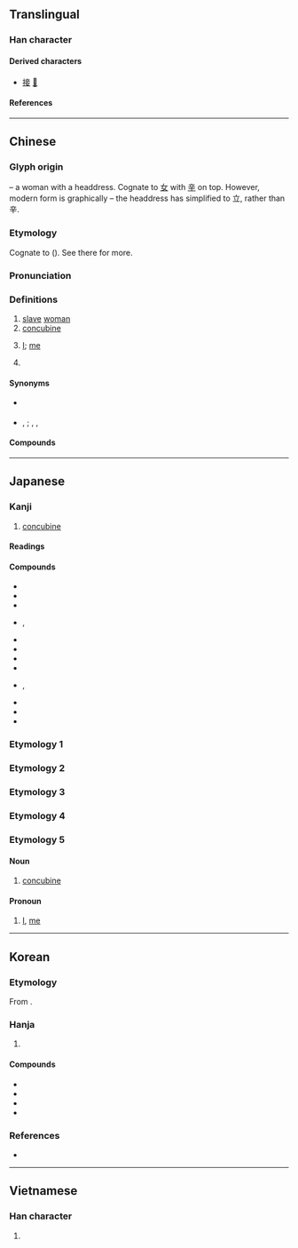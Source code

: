 {{character info}}
==Translingual==

===Han character===
{{Han char|rn=38|rad=女|as=05|sn=8|four=00404|canj=YTV|ids=⿱立女}}

====Derived characters====
* [[接]] [[𮀨]]

====References====
{{Han ref|kx=0257.390|dkj=06147|dj=0523.060|hdz=21040.080|uh=59BE}}

----

==Chinese==
{{zh-forms}}

===Glyph origin===
{{Han etym}}
{{liushu|p}} – a woman with a headdress. Cognate to [[女]] with [[辛]] on top. However, modern form is graphically {{Han compound|立|女}} – the headdress has simplified to 立, rather than 辛.

===Etymology===
Cognate to {{och-l|捷|victory; booty}} ({{zh-ref|Schuessler, 2007}}). See there for more.

===Pronunciation===
{{zh-pron
|m=qiè
|m-s=jie2/qie2
|c=cip3
|c-t=tiap2
|g=qiet6
|h=pfs=chhiap/chhiet;gd=qiab5
|j=qieh4
|mb=chiĕ
|md=chiék
|mn=chhiap
|mn-t=ciab4
|w=4qiq
|x=cie6
|mc=y
|oc=y
|cat=n,pron,pn
}}

===Definitions===
{{zh-hanzi}}

# [[slave]] [[woman]]
# [[concubine]]
# {{lb|zh|archaic|humble}} [[I]]; [[me]] {{gl|used by women to show [[modesty]]}}
# {{surname|zh}}

====Synonyms====
* {{sense|slave woman}} {{zh-l|女奴}}
* {{sense|concubine}} {{zh-l|姨太太}}, {{zh-l|小老婆}}; {{q|archaic}} {{zh-l|側室}}, {{zh-l|偏房}}, {{zh-l|姑娘}}

====Compounds====
{{zh-der|三妻四妾|三房四妾|下妾|侍妾|先妾|園妾|團扇妾|妻妾|妾婦|妾媵|妾身|妾身未明|姬妾|婢妾|媵妾|嬌妻美妾|嬖妾|宮妾|寵妾|小妾|愛妾|愛妾換馬|男妾|納妾|臣妾|蛟妾|賤妾|主妾|仙妾|僕妾|兒妾|內妾|副妾|女妾|妃妾|妓妾|妾人|妾侍|妾勢|妾妃|妾御|妾魚|姻妾|婢妾魚|嫡妾|嬪妾|孤妾|孽妾|室妾|庶妾|微妾|换妾|換妾|棄妾|榜妾|江妾|津妾|灶妾|班妾|班妾辭輦|畜妾|竈妾|童妾|箕帚妾|老妾|處妾|蠶妾|衾裯妾|讒妾|貧妾|貴妾|還妾|鄭家婢妾|長妾|陪妾|陵園妾|隸妾|隸臣妾|雨師妾|驕妾|鬻妾|鬼妾|麗妾}}

{{zh-cat|People|Female|Slavery}}

----

==Japanese==

===Kanji===
{{ja-kanji|grade=|rs=女05}}

# [[concubine]]

====Readings====
{{ja-readings
|goon=しょう<せふ
|kanon=しょう<せふ
|kun=めかけ-, わらわ-
}}

====Compounds====
{{der-top|Compounds}}
* {{ja-r|妾狂い|めかけぐるい}}
* {{ja-r|妾出|しょうしゅつ}}
* {{ja-r|妾宅|しょうたく}}
* {{ja-r|妾腹|しょうふく}}, {{ja-r|妾腹|めかけばら}}
* {{ja-r|世間妾形気|せけんてかけかたぎ}}
* {{ja-r|愛妾|あいしょう}}
* {{ja-r|妻妾|さいしょう}}
* {{ja-r|侍妾|じしょう}}
* {{ja-r|男妾|だんしょう}}, {{ja-r|男妾|おとこめかけ}}
* {{ja-r|蓄妾|ちくしょう}}
* {{ja-r|寵妾|ちょうしょう}}
* {{ja-r|洋妾|ようしょう}}
{{der-bottom}}

===Etymology 1===
{{ja-kanjitab|めかけ|yomi=k}}
{{ja-see|めかけ}}

===Etymology 2===
{{ja-kanjitab|わらわ|yomi=k}}
{{ja-see|わらわ}}

===Etymology 3===
{{ja-kanjitab|てかけ|yomi=k}}
{{ja-see|てかけ}}

===Etymology 4===
{{ja-kanjitab|おんなめ|yomi=k}}
{{ja-see|おんなめ}}

===Etymology 5===
{{ja-kanjitab|しょう|yomi=o}}
====Noun====
{{ja-noun|しょう}}
# [[concubine]]
====Pronoun====
{{ja-pos|pronoun|しょう}}
# {{qualifier|humble, feminine}} [[I]], [[me]]
----

==Korean==

===Etymology===
From {{der|ko|ltc|-}} {{ltc-l|妾|id=1}}. {{hanja-hunmong|쳡〮|chyep|天倫#상31A}}

===Hanja===
{{ko-hanja-search}}
{{ko-hanja|첩|첩}}

# {{hanja form of|첩|[[concubine]]}}

====Compounds====
{{der-top|Compounds}}
* {{ko-l|애첩|愛妾}}
* {{ko-l|궁첩|宮妾}}
* {{ko-l|남첩|男妾}}
* {{ko-l|처첩|妻妾}}
{{der-bottom}}

===References===
* {{R:hanjadoc|2172}}

----

==Vietnamese==

===Han character===
{{vi-readings|rs=女05|reading=[[thiếp]], [[thê]]}}

# {{rfdef|vi|sort=女05}}

{{cln|vi|Han tu}}